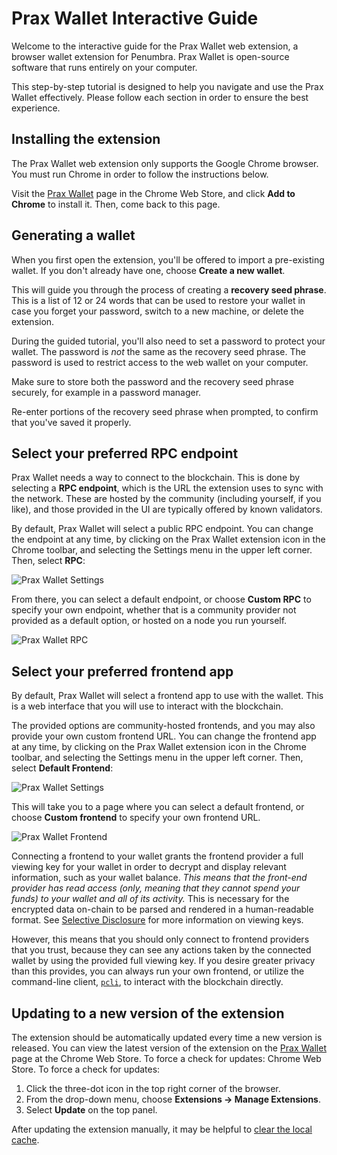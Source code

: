 
# Prax Wallet Interactive Guide

Welcome to the interactive guide for the Prax Wallet web extension, a browser
wallet extension for Penumbra.  Prax Wallet is open-source software
that runs entirely on your computer.

This step-by-step tutorial is designed to help you navigate and use the Prax Wallet effectively.
Please follow each section in order to ensure the best experience.

## Installing the extension

The Prax Wallet web extension only supports the Google Chrome browser.
You must run Chrome in order to follow the instructions below.

Visit the [Prax Wallet](https://chromewebstore.google.com/detail/prax-wallet/lkpmkhpnhknhmibgnmmhdhgdilepfghe) page in the Chrome Web Store, and click **Add to Chrome** to install it. Then, come back to this page.
<WalletInstall/>
## Generating a wallet

When you first open the extension, you'll be offered to import a pre-existing wallet. If you don't already have one, choose **Create a new wallet**.

This will guide you through the process of creating a **recovery seed phrase**. This is a list of 12 or 24 words that can be used to restore your wallet in case you forget your password, switch to a new machine, or delete the extension.

During the guided tutorial, you'll also need to set a password to protect your wallet. The password
is *not* the same as the recovery seed phrase. The password is used to restrict access to the web wallet
on your computer.

Make sure to store both the password and the recovery seed phrase securely, for example in a password manager.

Re-enter portions of the recovery seed phrase when prompted, to confirm that you've saved it properly.

<AddressDisplay/>

## Select your preferred RPC endpoint

Prax Wallet needs a way to connect to the blockchain. This is done by selecting a **RPC endpoint**, which is the URL the extension uses to sync with the network. These are hosted by the community (including yourself, if you like), and those provided in the UI are typically offered by known validators.

By default, Prax Wallet will select a public RPC endpoint. You can change the endpoint at any time, by clicking on the Prax Wallet extension icon in the Chrome toolbar, and selecting the Settings menu in the upper left corner. Then, select **RPC**:

![Prax Wallet Settings](/images/prax-settings.png)

From there, you can select a default endpoint, or choose **Custom RPC** to specify your own endpoint, whether that is a community provider not provided as a default option, or hosted on a node you run yourself.

![Prax Wallet RPC](/images/prax-rpc.png)

## Select your preferred frontend app

By default, Prax Wallet will select a frontend app to use with the wallet. This is a web interface that you will use to interact with the blockchain.

The provided options are community-hosted frontends, and you may also provide your own custom frontend URL. You can change the frontend app at any time, by clicking on the Prax Wallet extension icon in the Chrome toolbar, and selecting the Settings menu in the upper left corner. Then, select **Default Frontend**:

![Prax Wallet Settings](/images/prax-settings.png)

This will take you to a page where you can select a default frontend, or choose **Custom frontend** to specify your own frontend URL.

![Prax Wallet Frontend](/images/prax-frontend.png)

Connecting a frontend to your wallet grants the frontend provider a full viewing key for your wallet in order to decrypt and display relevant information, such as your wallet balance.
*This means that the front-end provider has read access (only, meaning that they cannot spend your funds) to your wallet and all of its activity.* This is necessary for the encrypted data on-chain to be parsed and rendered in a human-readable format. See [Selective Disclosure](/disclosure) for more information on viewing keys.

However, this means that you should only connect to frontend providers that you trust, because they can see any actions taken by the connected wallet by using the provided full viewing key.
If you desire greater privacy than this provides, you can always run your own frontend, or utilize the command-line client, [`pcli`](./pcli.md), to interact with the blockchain directly.

## Updating to a new version of the extension

The extension should be automatically updated every time a new version is released.
You can view the latest version of the extension on the [Prax Wallet](https://chromewebstore.google.com/detail/prax-wallet/lkpmkhpnhknhmibgnmmhdhgdilepfghe) page at the Chrome Web Store. To force a check for updates:
Chrome Web Store. To force a check for updates:

1. Click the three-dot icon in the top right corner of the browser.
2. From the drop-down menu, choose **Extensions -> Manage Extensions**.
3. Select **Update** on the top panel.

After updating the extension manually, it may be helpful to [clear the local cache](https://support.google.com/accounts/answer/32050?hl=en&co=GENIE.Platform%3DDesktop).
